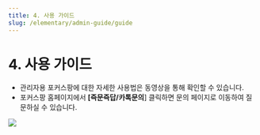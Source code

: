 ```yaml
---
title: 4. 사용 가이드
slug: /elementary/admin-guide/guide
---
```



# 4. 사용 가이드

- 관리자용 포커스팡에 대한 자세한 사용법은 동영상을 통해 확인할 수 있습니다.
- 포커스팡 홈페이지에서 **[즉문즉답/카톡문의**] 클릭하면 문의 페이지로 이동하여 질문하실 수 있습니다.

<Image src="/img/kr/elementary/admin/04-01.jpg" size="lg" />
